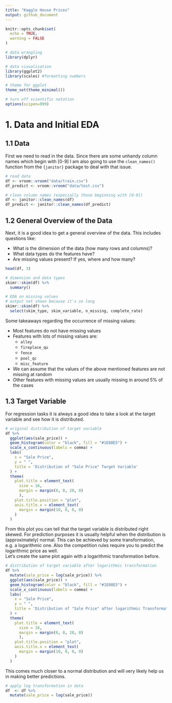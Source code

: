 ```yaml
---
title: "Kaggle House Prices"
output: github_document
---
```


```r
knitr::opts_chunk$set(
  echo = TRUE,
  warning = FALSE
)
```

```r
# data wrangling
library(dplyr)

# data visualisation
library(ggplot2)
library(scales) #formatting numbers
```

```r
# theme for ggplot
theme_set(theme_minimal())

# turn off scientific notation
options(scipen=999)
```



# 1. Data and Initial EDA


## 1.1 Data

First we need to read in the data.
Since there are some unhandy column names which begin with [0-9] I am also going to use the
`clean_names()` function from the `{janitor}` package to deal with that issue.

```r
# read data
df <- vroom::vroom("data/train.csv")
df_predict <- vroom::vroom("data/test.csv")

# clean column names (especially those beginning with [0-9])
df <- janitor::clean_names(df)
df_predict <- janitor::clean_names(df_predict)
```


## 1.2 General Overview of the Data

Next, it is a good idea to get a general overview of the data.
This includes questions like:

* What is the dimension of the data (how many rows and columns)?
* What data types do the features have?
* Are missing values present? If yes, where and how many?

```r
head(df, 3)
```

```r
# dimension and data types
skimr::skim(df) %>%
  summary()
```

```r
# EDA on missing values
# output not shown because it's so long
skimr::skim(df) %>%
  select(skim_type, skim_variable, n_missing, complete_rate)
```
Some takeaways regarding the occurrence of missing values:

- Most features do not have missing values
- Features with lots of missing values are:
  - `alley`
  - `fireplace_qu`
  - `fence`
  - `pool_qc `
  - `misc_feature`
- We can assume that the values of the above mentioned features are not missing at random
- Other features with missing values are usually missing in around 5% of the cases



## 1.3 Target Variable

For regression tasks it is always a good idea to take a look at the target variable and see
how it is distributed.

```r
# original distribution of target variable
df %>%
  ggplot(aes(sale_price)) +
  geom_histogram(color = "black", fill = "#1E88E5") +
  scale_x_continuous(labels = comma) +
  labs(
    x = "Sale Price",
    y = " ",
    title = 'Distribution of "Sale Price" Target Variable'
  ) +
  theme(
    plot.title = element_text(
      size = 16,
      margin = margin(0, 0, 20, 0)
      ),
    plot.title.position = "plot",
    axis.title.x = element_text(
      margin = margin(10, 0, 0, 0)
    )
  )
```

From  this plot you can tell that the target variable is distributed right skewed.
For prediction purposes it is usually helpful when the distribution is (approximately) normal.
This can be achieved by some transformation, e.g. a logarithmic one.
Also the competition rules require you to predict the logarithmic price as well.<br>
Let's create the same plot again with a logarithmic transformation before.

```r
# distribution of target variable after logarithmic transformation
df %>%
  mutate(sale_price = log(sale_price)) %>%
  ggplot(aes(sale_price)) +
  geom_histogram(color = "black", fill = "#1E88E5") +
  scale_x_continuous(labels = comma) +
  labs(
    x = "Sale Price",
    y = " ",
    title = 'Distribution of "Sale Price" after logarithmic Transformation'
  ) +
  theme(
    plot.title = element_text(
      size = 16,
      margin = margin(0, 0, 20, 0)
      ),
    plot.title.position = "plot",
    axis.title.x = element_text(
      margin = margin(10, 0, 0, 0)
    )
  )
```

This comes much closer to a normal distribution and will very likely help us in making better predictions.

```r
# apply log transformation in data
df  <- df %>%
  mutate(sale_price = log(sale_price))
```





